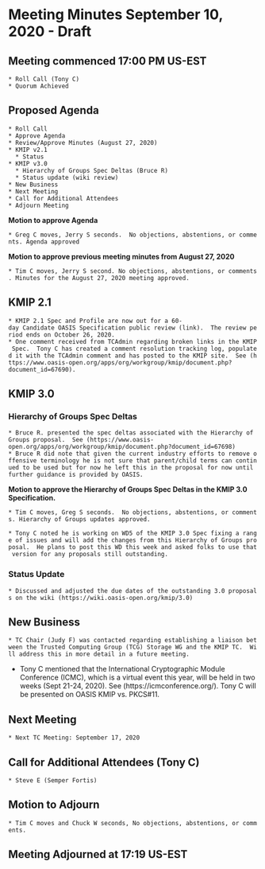 = Meeting Minutes September 10, 2020 - Draft =
== Meeting commenced 17:00 PM US-EST ==
 * Roll Call (Tony C)
 * Quorum Achieved

== Proposed Agenda ==

 * Roll Call
 * Approve Agenda
 * Review/Approve Minutes (August 27, 2020)
 * KMIP v2.1
   * Status
 * KMIP v3.0
   * Hierarchy of Groups Spec Deltas (Bruce R) 
   * Status update (wiki review)
 * New Business
 * Next Meeting
 * Call for Additional Attendees
 * Adjourn Meeting

'''Motion to approve Agenda'''

 * Greg C moves, Jerry S seconds.  No objections, abstentions, or comments. Agenda approved

'''Motion to approve previous meeting minutes from August 27, 2020'''

 * Tim C moves, Jerry S second. No objections, abstentions, or comments. Minutes for the August 27, 2020 meeting approved.

== KMIP 2.1 ==

 * KMIP 2.1 Spec and Profile are now out for a 60-day Candidate OASIS Specification public review (link).  The review period ends on October 26, 2020.
 * One comment received from TCAdmin regarding broken links in the KMIP Spec.  Tony C has created a comment resolution tracking log, populated it with the TCAdmin comment and has posted to the KMIP site.  See (https://www.oasis-open.org/apps/org/workgroup/kmip/document.php?document_id=67690).

== KMIP 3.0 ==

=== Hierarchy of Groups Spec Deltas ===

 * Bruce R. presented the spec deltas associated with the Hierarchy of Groups proposal.  See (https://www.oasis-open.org/apps/org/workgroup/kmip/document.php?document_id=67698)
 * Bruce R did note that given the current industry efforts to remove offensive terminology he is not sure that parent/child terms can continued to be used but for now he left this in the proposal for now until further guidance is provided by OASIS.

'''Motion to approve the Hierarchy of Groups Spec Deltas in the KMIP 3.0 Specification.'''

 * Tim C moves, Greg S seconds.  No objections, abstentions, or comments. Hierarchy of Groups updates approved.



 * Tony C noted he is working on WD5 of the KMIP 3.0 Spec fixing a range of issues and will add the changes from this Hierarchy of Groups proposal.  He plans to post this WD this week and asked folks to use that version for any proposals still outstanding.

=== Status Update ===

 * Discussed and adjusted the due dates of the outstanding 3.0 proposals on the wiki (https://wiki.oasis-open.org/kmip/3.0) 

== New Business ==
 * TC Chair (Judy F) was contacted regarding establishing a liaison between the Trusted Computing Group (TCG) Storage WG and the KMIP TC.  Will address this in more detail in a future meeting.
* Tony C mentioned that the International Cryptographic Module Conference (ICMC), which is a virtual event this year, will be held in two weeks (Sept 21-24, 2020).  See (https://icmconference.org/).  Tony C will be presented on OASIS KMIP vs. PKCS#11.

== Next Meeting ==
 * Next TC Meeting: September 17, 2020

== Call for Additional Attendees (Tony C) ==
 * Steve E (Semper Fortis)

== Motion to Adjourn ==
 * Tim C moves and Chuck W seconds, No objections, abstentions, or comments.

== Meeting Adjourned at 17:19 US-EST ==
